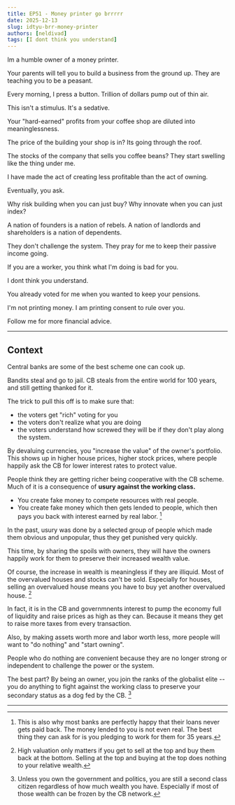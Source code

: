 ```yaml
---
title: EP51 - Money printer go brrrrr
date: 2025-12-13
slug: idtyu-brr-money-printer
authors: [neldivad]
tags: [I dont think you understand]
---
```


Im a humble owner of a money printer. 

Your parents will tell you to build a business from the ground up. They are teaching you to be a peasant.

Every morning, I press a button. Trillion of dollars pump out of thin air.

This isn't a stimulus. It's a sedative.

Your "hard-earned" profits from your coffee shop are diluted into meaninglessness.

The price of the building your shop is in? Its going through the roof.

<!--truncate-->

The stocks of the company that sells you coffee beans? They start swelling like the thing under me.

I have made the act of creating less profitable than the act of owning.

Eventually, you ask. 

Why risk building when you can just buy? Why innovate when you can just index?

A nation of founders is a nation of rebels. A nation of landlords and shareholders is a nation of dependents.

They don't challenge the system. They pray for me to keep their passive income going.

If you are a worker, you think what I'm doing is bad for you. 

I dont think you understand.

You already voted for me when you wanted to keep your pensions.

I'm not printing money. I am printing consent to rule over you.

Follow me for more financial advice.

---
## Context
Central banks are some of the best scheme one can cook up. 

Bandits steal and go to jail. CB steals from the entire world for 100 years, and still getting thanked for it. 

The trick to pull this off is to make sure that:
- the voters get "rich" voting for you 
- the voters don't realize what you are doing 
- the voters understand how screwed they will be if they don't play along the system.

By devaluing currencies, you "increase the value" of the owner's portfolio. This shows up in higher house prices, higher stock prices, where people happily ask the CB for lower interest rates to protect value. 

People think they are getting richer being cooperative with the CB scheme. Much of it is a consequence of **usury against the working class.**

- You create fake money to compete resources with real people. 
- You create fake money which then gets lended to people, which then pays you back with interest earned by real labor. [^1]

[^1]: This is also why most banks are perfectly happy that their loans never gets paid back. The money lended to you is not even real. The best thing they can ask for is you pledging to work for them for 35 years.  

In the past, usury was done by a selected group of people which made them obvious and unpopular, thus they get punished very quickly. 

This time, by sharing the spoils with owners, they will have the owners happily work for them to preserve their increased wealth value. 

Of course, the increase in wealth is meaningless if they are illiquid. Most of the overvalued houses and stocks can't be sold. Especially for houses, selling an overvalued house means you have to buy yet another overvalued house. [^2]

[^2]: High valuation only matters if you get to sell at the top and buy them back at the bottom. Selling at the top and buying at the top does nothing to your relative wealth. 

In fact, it is in the CB and governmnents interest to pump the economy full of liquidity and raise prices as high as they can. Because it means they get to raise more taxes from every transaction. 

Also, by making assets worth more and labor worth less, more people will want to "do nothing" and "start owning". 

People who do nothing are convenient because they are no longer strong or independent to challenge the power or the system. 

The best part? By being an owner, you join the ranks of the globalist elite -- you do anything to fight against the working class to preserve your secondary status as a dog fed by the CB. [^3] 

[^3]: Unless you own the government and politics, you are still a second class citizen regardless of how much wealth you have. Especially if most of those wealth can be frozen by the CB network. 


---